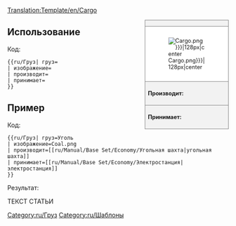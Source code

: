 [[Translation:Template/en/Cargo]]
<noinclude></noinclude><!--
--><div style="float:right; width:15em; font-size:90%; border:1px solid gray; background-color:#f2f2f2; margin-left:1em; margin-bottom:1em">
<div style="text-align:center; border-bottom:1px solid gray"><strong>{{{груз|Груз}}}</strong></div>
<div style="padding:1em; background-color:white">[[File:en/{{{изображение|Cargo.png}}}|128px|center]]</div>
<div style="border-top:1px solid gray; padding:0.5em"><strong>Производит:</strong> {{{производит}}}</div>
<div style="border-top:1px solid gray; padding:0.5em"><strong>Принимает:</strong> {{{принимает}}}</div>
</div><noinclude>

{{en/-}}
==Использование==
Код:
<pre>{{ru/Груз| груз=
| изображение=
| производит=
| принимает=
}}</pre>

==Пример==
Код:
<pre>{{ru/Груз| груз=Уголь
| изображение=Coal.png
| производит=[[ru/Manual/Base Set/Economy/Угольная шахта|угольная шахта]]
| принимает=[[ru/Manual/Base Set/Economy/Электростанция|электростанция]]
}}</pre>
Результат:

ТЕКСТ СТАТЬИ
{{ru/Груз| груз=Уголь
| изображение=Coal.png
| производит=[[ru/Manual/Base Set/Economy/Угольная шахта|угольная шахта]]
| принимает=[[ru/Manual/Base Set/Economy/Электростанция|электростанция]]
}}
</noinclude><includeonly>[[Category:ru/Груз]]</includeonly>
<noinclude>[[Category:ru/Шаблоны]]</noinclude>